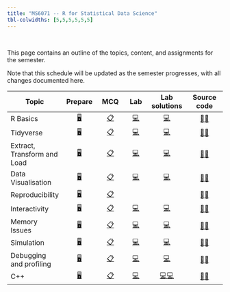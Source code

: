 ```yaml
---
title: "MS6071 -- R for Statistical Data Science"
tbl-colwidths: [5,5,5,5,5,5]
---
```


<br>

This page contains an outline of the topics, content, and assignments for the
semester.

Note that this schedule will be updated as the semester progresses, with all
changes documented here.

| Topic | Prepare | MCQ | Lab | Lab solutions | Source code |
|-----------------------------|:--------------------------------------------------------------------------:|:----------------------------------------------------------------------------:|:---------------------------------------------------------------------:|:-------------------------------------------------------------------------------------:|:--------------------------------------------------------------------------------------------------------:|
| R Basics                    |  [🖥️](/weeks/week-1.qmd "Contents week 1"){aria-label="Contents week 1"}   |  [📋](/questionnaire/qcm-week-1.qmd "MCQ Week 1"){aria-label="MCQ Week 1"}   |  [💻](/labs/lab-week-1.qmd "Labs Week 1"){aria-label="Labs Week 1"}   |  [💻](/labs/solutions/week-1.R "Labs Solution Week 1"){aria-label="Labs Sol Week 1"}  |  [🧑‍💻](/contents/week-1/source/all_code_chunks.R "Source Code Week 1"){aria-label="Source Code Week 1"}   |
| Tidyverse                   |  [🖥️](/weeks/week-2.qmd "Contents week 2"){aria-label="Contents week 2"}   |  [📋](/questionnaire/qcm-week-2.qmd "MCQ Week 2"){aria-label="MCQ Week 2"}   |  [💻](/labs/lab-week-2.qmd "Labs Week 2"){aria-label="Labs Week 2"}   |  [💻](/labs/solutions/week-2.R "Labs Solution Week 2"){aria-label="Labs Sol Week 2"}  |  [🧑‍💻](/contents/week-2/source/all_code_chunks.R "Source Code Week 2"){aria-label="Source Code Week 2"}   |
| Extract, Transform and Load |  [🖥️](/weeks/week-3.qmd "Contents week 3"){aria-label="Contents week 3"}   |  [📋](/questionnaire/qcm-week-3.qmd "MCQ Week 3"){aria-label="MCQ Week 3"}   |  [💻](/labs/lab-week-3.qmd "Labs Week 3"){aria-label="Labs Week 3"}   |  [💻](/labs/solutions/week-3.R "Labs Solution Week 3"){aria-label="Labs Sol Week 3"}  |  [🧑‍💻](/contents/week-3/source/all_code_chunks.R "Source Code Week 3"){aria-label="Source Code Week 3"}   |
| Data Visualisation          |  [🖥️](/weeks/week-4.qmd "Contents week 4"){aria-label="Contents week 4"}   |  [📋](/questionnaire/qcm-week-4.qmd "MCQ Week 4"){aria-label="MCQ Week 4"}   |  [💻](/labs/lab-week-4.qmd "Labs Week 4"){aria-label="Labs Week 4"}   |  [💻](/labs/solutions/week-4.R "Labs Solution Week 4"){aria-label="Labs Sol Week 4"}  |  [🧑‍💻](/contents/week-4/source/all_code_chunks.R "Source Code Week 4"){aria-label="Source Code Week 4"}   |
| Reproducibility             |  [🖥️](/weeks/week-5.qmd "Contents week 5"){aria-label="Contents week 5"}   |  [📋](/questionnaire/qcm-week-5.qmd "MCQ Week 5"){aria-label="MCQ Week 5"}   |     |                                                                                       |  [🧑‍💻](/contents/week-5/source/all_code_chunks.R "Source Code Week 5"){aria-label="Source Code Week 5"}   |
| Interactivity               |  [🖥️](/weeks/week-6.qmd "Contents week 6"){aria-label="Contents week 6"}   |  [📋](/questionnaire/qcm-week-6.qmd "MCQ Week 6"){aria-label="MCQ Week 6"}   |  [💻](/labs/lab-week-6.qmd "Labs Week 6"){aria-label="Labs Week 6"}   | [💻](/labs/solutions/week-6.Rmd "Labs Solution Week 6"){aria-label="Labs Sol Week 6"} |  [🧑‍💻](/contents/week-6/source/all_code_chunks.R "Source Code Week 6"){aria-label="Source Code Week 6"}   |
| Memory Issues               |  [🖥️](/weeks/week-7.qmd "Contents week 7"){aria-label="Contents week 7"}   |  [📋](/questionnaire/qcm-week-7.qmd "MCQ Week 7"){aria-label="MCQ Week 7"}   |  [💻](/labs/lab-week-7.qmd "Labs Week 7"){aria-label="Labs Week 7"}   |  [💻](/labs/solutions/week-7.R "Labs Solution Week 7"){aria-label="Labs Sol Week 7"}  |  [🧑‍💻](/contents/week-7/source/all_code_chunks.R "Source Code Week 7"){aria-label="Source Code Week 7"}   |
| Simulation                  |  [🖥️](/weeks/week-8.qmd "Contents week 8"){aria-label="Contents week 8"}   |  [📋](/questionnaire/qcm-week-8.qmd "MCQ Week 8"){aria-label="MCQ Week 8"}   |  [💻](/labs/lab-week-8.qmd "Labs Week 8"){aria-label="Labs Week 8"}   | [💻](/labs/solutions/week-8.Rmd "Labs Solution Week 8"){aria-label="Labs Sol Week 8"} |  [🧑‍💻](/contents/week-8/source/all_code_chunks.R "Source Code Week 8"){aria-label="Source Code Week 8"}   |
| Debugging and profiling     |  [🖥️](/weeks/week-9.qmd "Contents week 9"){aria-label="Contents week 9"}   |  [📋](/questionnaire/qcm-week-9.qmd "MCQ Week 9"){aria-label="MCQ Week 9"}   |  [💻](/labs/lab-week-9.qmd "Labs Week 9"){aria-label="Labs Week 9"}   |  [💻](/labs/solutions/week-9.R "Labs Solution Week 9"){aria-label="Labs Sol Week 9"}  |  [🧑‍💻](/contents/week-9/source/all_code_chunks.R "Source Code Week 9"){aria-label="Source Code Week 9"}   |
| C++                         | [🖥️](/weeks/week-10.qmd "Contents week 10"){aria-label="Contents week 10"} | [📋](/questionnaire/qcm-week-10.qmd "MCQ Week 10"){aria-label="MCQ Week 10"} | [💻](/labs/lab-week-10.qmd "Labs Week 10"){aria-label="Labs Week 10"} | [💻](/labs/solutions/week-10.R "Labs Solution Week 10"){aria-label="Labs Sol Week 10"}[💻](/labs/solutions/week-10.cpp "Labs Solution Week 10"){aria-label="Labs Sol Week 10"} | [🧑‍💻](/contents/week-10/source/all_code_chunks.R "Source Code Week 10"){aria-label="Source Code Week 10"} |
